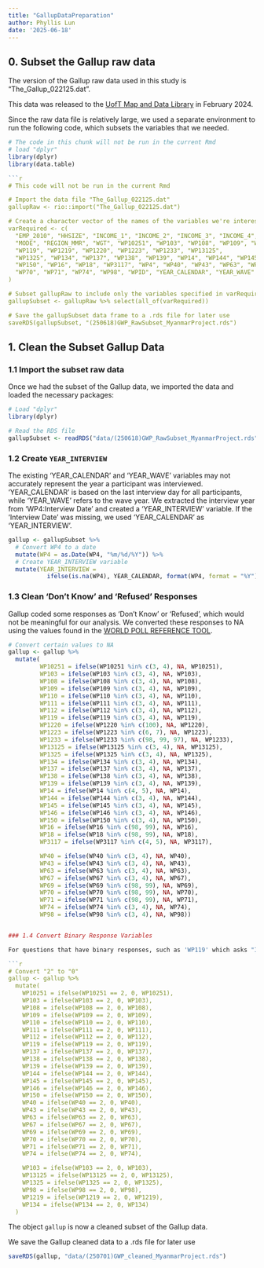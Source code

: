 ```yaml
---
title: "GallupDataPreparation"
author: Phyllis Lun
date: '2025-06-18'
---
```


## 0. Subset the Gallup raw data

The version of the Gallup raw data used in this study is "The_Gallup_022125.dat". 

This data was released to the [UofT Map and Data Library](https://mdl.library.utoronto.ca/collections/numeric-data/gallup) in February 2024.

Since the raw data file is relatively large, we used a separate environment to run the following code, which subsets the variables that we needed.

```r
# The code in this chunk will not be run in the current Rmd
# load "dplyr"
library(dplyr)
library(data.table)

```r
# This code will not be run in the current Rmd

# Import the data file "The_Gallup_022125.dat"
gallupRaw <- rio::import("The_Gallup_022125.dat")

# Create a character vector of the names of the variables we're interested in
varRequired <- c(
  "EMP_2010", "HHSIZE", "INCOME_1", "INCOME_2", "INCOME_3", "INCOME_4", "INCOME_5",
  "MODE", "REGION_MMR", "WGT", "WP10251", "WP103", "WP108", "WP109", "WP110", "WP111", "WP112",
  "WP119", "WP1219", "WP1220", "WP1223", "WP1233", "WP13125",
  "WP1325", "WP134", "WP137", "WP138", "WP139", "WP14", "WP144", "WP145", "WP146",
  "WP150", "WP16", "WP18", "WP3117", "WP4", "WP40", "WP43", "WP63", "WP67", "WP69",
  "WP70", "WP71", "WP74", "WP98", "WPID", "YEAR_CALENDAR", "YEAR_WAVE"
)

# Subset gallupRaw to include only the variables specified in varRequired
gallupSubset <- gallupRaw %>% select(all_of(varRequired))

# Save the gallupSubset data frame to a .rds file for later use
saveRDS(gallupSubset, "(250618)GWP_RawSubset_MyanmarProject.rds")
```


## 1. Clean the Subset Gallup Data

### 1.1 Import the subset raw data

Once we had the subset of the Gallup data, we imported the data and loaded the necessary packages:

```r
# Load "dplyr"
library(dplyr)

# Read the RDS file
gallupSubset <- readRDS("data/(250618)GWP_RawSubset_MyanmarProject.rds")
```


### 1.2 Create `YEAR_INTERVIEW` 

The existing 'YEAR_CALENDAR' and 'YEAR_WAVE' variables may not accurately represent the year a participant was interviewed. 'YEAR_CALENDAR' is based on the last interview day for all participants, while 'YEAR_WAVE' refers to the wave year. We extracted the interview year from 'WP4:Interview Date' and created a 'YEAR_INTERVIEW' variable. If the 'Interview Date' was missing, we used 'YEAR_CALENDAR' as 'YEAR_INTERVIEW'.

```r
gallup <- gallupSubset %>%
  # Convert WP4 to a date
  mutate(WP4 = as.Date(WP4, "%m/%d/%Y")) %>%
  # Create YEAR_INTERVIEW variable
  mutate(YEAR_INTERVIEW =
           ifelse(is.na(WP4), YEAR_CALENDAR, format(WP4, format = "%Y")))
```

### 1.3 Clean 'Don't Know' and 'Refused' Responses

Gallup coded some responses as 'Don't Know' or 'Refused', which would not be meaningful for our analysis. We converted these responses to NA using the values found in the [WORLD POLL REFERENCE TOOL](https://wpr.gallup.com/).

```r

# Convert certain values to NA
gallup <- gallup %>%
  mutate(
         WP10251 = ifelse(WP10251 %in% c(3, 4), NA, WP10251),
         WP103 = ifelse(WP103 %in% c(3, 4), NA, WP103),
         WP108 = ifelse(WP108 %in% c(3, 4), NA, WP108),
         WP109 = ifelse(WP109 %in% c(3, 4), NA, WP109),
         WP110 = ifelse(WP110 %in% c(3, 4), NA, WP110),
         WP111 = ifelse(WP111 %in% c(3, 4), NA, WP111),
         WP112 = ifelse(WP112 %in% c(3, 4), NA, WP112),
         WP119 = ifelse(WP119 %in% c(3, 4), NA, WP119),
         WP1220 = ifelse(WP1220 %in% c(100), NA, WP1220),
         WP1223 = ifelse(WP1223 %in% c(6, 7), NA, WP1223),
         WP1233 = ifelse(WP1233 %in% c(98, 99, 97), NA, WP1233),
         WP13125 = ifelse(WP13125 %in% c(3, 4), NA, WP13125),
         WP1325 = ifelse(WP1325 %in% c(3, 4), NA, WP1325),
         WP134 = ifelse(WP134 %in% c(3, 4), NA, WP134),
         WP137 = ifelse(WP137 %in% c(3, 4), NA, WP137),
         WP138 = ifelse(WP138 %in% c(3, 4), NA, WP138),
         WP139 = ifelse(WP139 %in% c(3, 4), NA, WP139),
         WP14 = ifelse(WP14 %in% c(4, 5), NA, WP14),
         WP144 = ifelse(WP144 %in% c(3, 4), NA, WP144),
         WP145 = ifelse(WP145 %in% c(3, 4), NA, WP145),
         WP146 = ifelse(WP146 %in% c(3, 4), NA, WP146),
         WP150 = ifelse(WP150 %in% c(3, 4), NA, WP150),
         WP16 = ifelse(WP16 %in% c(98, 99), NA, WP16),
         WP18 = ifelse(WP18 %in% c(98, 99), NA, WP18),
         WP3117 = ifelse(WP3117 %in% c(4, 5), NA, WP3117),

         WP40 = ifelse(WP40 %in% c(3, 4), NA, WP40),
         WP43 = ifelse(WP43 %in% c(3, 4), NA, WP43),
         WP63 = ifelse(WP63 %in% c(3, 4), NA, WP63),
         WP67 = ifelse(WP67 %in% c(3, 4), NA, WP67),
         WP69 = ifelse(WP69 %in% c(98, 99), NA, WP69),
         WP70 = ifelse(WP70 %in% c(98, 99), NA, WP70),
         WP71 = ifelse(WP71 %in% c(98, 99), NA, WP71),
         WP74 = ifelse(WP74 %in% c(3, 4), NA, WP74),
         WP98 = ifelse(WP98 %in% c(3, 4), NA, WP98))


### 1.4 Convert Binary Response Variables

For questions that have binary responses, such as 'WP119' which asks "Is religion an important part of your daily life?", the responses were initially coded as 1 for 'Yes' and 2 for 'No'. However, for regression analysis, it is more common and interpretable to code binary variables as 0 and 1. Therefore, we converted the responses for binary questions from 1 and 2 to 0 and 1, respectively.

```r
# Convert "2" to "0"
gallup <- gallup %>%
  mutate(
    WP10251 = ifelse(WP10251 == 2, 0, WP10251),
    WP103 = ifelse(WP103 == 2, 0, WP103),
    WP108 = ifelse(WP108 == 2, 0, WP108),
    WP109 = ifelse(WP109 == 2, 0, WP109),
    WP110 = ifelse(WP110 == 2, 0, WP110),
    WP111 = ifelse(WP111 == 2, 0, WP111),
    WP112 = ifelse(WP112 == 2, 0, WP112),
    WP119 = ifelse(WP119 == 2, 0, WP119),
    WP137 = ifelse(WP137 == 2, 0, WP137),
    WP138 = ifelse(WP138 == 2, 0, WP138),
    WP139 = ifelse(WP139 == 2, 0, WP139),
    WP144 = ifelse(WP144 == 2, 0, WP144),
    WP145 = ifelse(WP145 == 2, 0, WP145),
    WP146 = ifelse(WP146 == 2, 0, WP146),
    WP150 = ifelse(WP150 == 2, 0, WP150),
    WP40 = ifelse(WP40 == 2, 0, WP40),
    WP43 = ifelse(WP43 == 2, 0, WP43),
    WP63 = ifelse(WP63 == 2, 0, WP63),
    WP67 = ifelse(WP67 == 2, 0, WP67),
    WP69 = ifelse(WP69 == 2, 0, WP69),
    WP70 = ifelse(WP70 == 2, 0, WP70),
    WP71 = ifelse(WP71 == 2, 0, WP71),
    WP74 = ifelse(WP74 == 2, 0, WP74),

    WP103 = ifelse(WP103 == 2, 0, WP103),
    WP13125 = ifelse(WP13125 == 2, 0, WP13125),
    WP1325 = ifelse(WP1325 == 2, 0, WP1325),
    WP98 = ifelse(WP98 == 2, 0, WP98),
    WP1219 = ifelse(WP1219 == 2, 0, WP1219),
    WP134 = ifelse(WP134 == 2, 0, WP134)
  )
```


The object `gallup` is now a cleaned subset of the Gallup data.

We save the Gallup cleaned data to a .rds file for later use

```r
saveRDS(gallup, "data/(250701)GWP_cleaned_MyanmarProject.rds")
```


